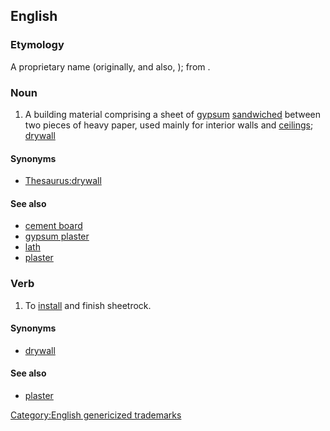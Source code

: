 {{also|Sheetrock|sheet rock}}
==English==

===Etymology===
A proprietary name (originally, and also, {{m|en|Sheetrock}}); from {{compound|sheet|rock|lang=en}}.

===Noun===
{{en-noun|-}}

# {{lb|en|uncountable}} A building material comprising a sheet of [[gypsum]] [[sandwiched]] between two pieces of heavy paper, used mainly for interior walls and [[ceiling]]s; [[drywall]]

====Synonyms====
* [[Thesaurus:drywall]]

====See also====
* [[cement board]]
* [[gypsum plaster]]
* [[lath]]
* [[plaster]]

===Verb===
{{en-verb}}

# To [[install]] and finish sheetrock.

====Synonyms====
* [[drywall]]

====See also====
* [[plaster]]

[[Category:English genericized trademarks]]